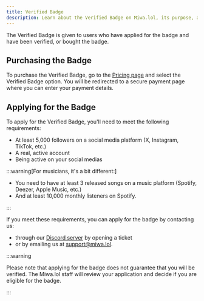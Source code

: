 ```yaml
---
title: Verified Badge
description: Learn about the Verified Badge on Miwa.lol, its purpose, and how to apply for it.
---
```


The Verified Badge is given to users who have applied for the badge and have been verified, or bought the badge.

## Purchasing the Badge

To purchase the Verified Badge, go to the [Pricing page](https://miwa.lol/pricing#discover-more) and select the Verified Badge option. You will be redirected to a secure payment page where you can enter your payment details.

## Applying for the Badge

To apply for the Verified Badge, you'll need to meet the following requirements:
- At least 5,000 followers on a social media platform (X, Instagram, TikTok, etc.)
- A real, active account
- Being active on your social medias

:::warning[For musicians, it's a bit different:]

- You need to have at least 3 released songs on a music platform (Spotify, Deezer, Apple Music, etc.)
- And at least 10,000 monthly listeners on Spotify.

:::

If you meet these requirements, you can apply for the badge by contacting us:
- through our [Discord server](https://discord.gg/miwa) by opening a ticket
- or by emailing us at [support@miwa.lol](mailto:support@miwa.lol).

:::warning

Please note that applying for the badge does not guarantee that you will be verified. The Miwa.lol staff will review your application and decide if you are eligible for the badge.

:::